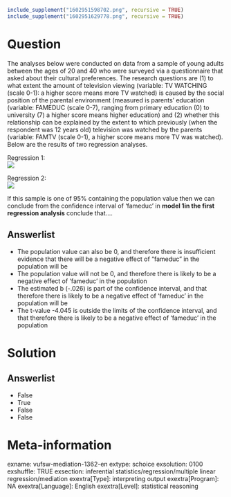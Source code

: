 ```r
include_supplement("1602951598702.png", recursive = TRUE)
include_supplement("1602951629778.png", recursive = TRUE)
```

Question
========
The analyses below were conducted on data from a sample of young adults between the ages of 20 and 40 who were surveyed via a questionnaire that asked about their cultural preferences. The research questions are (1) to what extent the amount of television viewing (variable: TV WATCHING (scale 0-1): a higher score means more TV watched) is caused by the social position of the parental environment (measured is parents' education (variable: FAMEDUC (scale 0-7), ranging from primary education (0) to university (7) a higher score means higher education) and (2) whether this relationship can be explained by the extent to which previously (when the respondent was 12 years old) television was watched by the parents (variable: FAMTV (scale 0-1), a higher score means more TV was watched).  
Below are the results of two regression analyses.  
  
Regression 1:  
![](1602951598702.png)
  
Regression 2:  
![](1602951629778.png)
  
  
If this sample is one of 95% containing the population value then we can conclude from the confidence interval of 'fameduc' in **model 1in the first regression analysis** conclude that....

Answerlist
----------
* The population value can also be 0, and therefore there is insufficient evidence that there will be a negative effect of "fameduc" in the population will be
* The population value will not be 0, and therefore there is likely to be a negative effect of 'fameduc' in the population
* The estimated b (-.026) is part of the confidence interval, and that therefore there is likely to be a negative effect of 'fameduc' in the population will be
* The t-value -4.045 is outside the limits of the confidence interval, and that therefore there is likely to be a negative effect of 'fameduc' in the population

Solution
========

Answerlist
----------
* False
* True
* False
* False

Meta-information
================
exname: vufsw-mediation-1362-en
extype: schoice
exsolution: 0100
exshuffle: TRUE
exsection: inferential statistics/regression/multiple linear regression/mediation
exextra[Type]: interpreting output
exextra[Program]: NA
exextra[Language]: English
exextra[Level]: statistical reasoning

